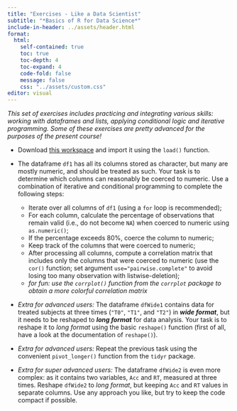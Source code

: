 ```yaml
---
title: "Exercises - Like a Data Scientist"
subtitle: "*Basics of R for Data Science*"
include-in-header: ../assets/header.html
format: 
  html:
    self-contained: true
    toc: true   
    toc-depth: 4  
    toc-expand: 4
    code-fold: false 
    message: false
    css: "../assets/custom.css"
editor: visual
---
```


*This set of exercises includes practicing and integrating various skills: working with dataframes and lists, applying conditional logic and iterative programming. Some of these exercises are pretty advanced for the purposes of the present course!*

-   Download <a href="datasets/ExerProgr.RData" download>this workspace</a> and import it using the `load()` function.

-   The dataframe `df1` has all its columns stored as character, but many are mostly numeric, and should be treated as such. Your task is to determine which columns can reasonably be coerced to numeric. Use a combination of iterative and conditional programming to complete the following steps:

    -   Iterate over all columns of `df1` (using a `for` loop is recommended);
    -   For each column, calculate the percentage of observations that remain valid (i.e., do not become `NA`) when coerced to numeric using `as.numeric()`;
    -   If the percentage exceeds 80%, coerce the column to numeric;
    -   Keep track of the columns that were coerced to numeric;
    -   After processing all columns, compute a correlation matrix that includes only the columns that were coerced to numeric (use the `cor()` function; set argument `use="pairwise.complete"` to avoid losing too many observation with listwise-deletion);
    -   *for fun: use the `corrplot()` function from the `corrplot` package to obtain a more colorful correlation matrix*

-   *Extra for advanced users:* The dataframe `dfWide1` contains data for treated subjects at three times (`"T0"`, `"T1"`, and `"T2"`) in <em><b>wide format</em></b>, but it needs to be reshaped to <em><b>long format</em></b> for data analysis. Your task is to reshape it to *long format* using the basic `reshape()` function (first of all, have a look at the documentation of `reshape()`).

-   *Extra for advanced users:* Repeat the previous task using the convenient `pivot_longer()` function from the `tidyr` package.

-   *Extra for super advanced users:* The dataframe `dfWide2` is even more complex: as it contains two variables, `Acc` and `RT`, measured at three times. Reshape `dfWide2` to *long format*, but keeping `Acc` and `RT` values in separate columns. Use any approach you like, but try to keep the code compact if possible.
